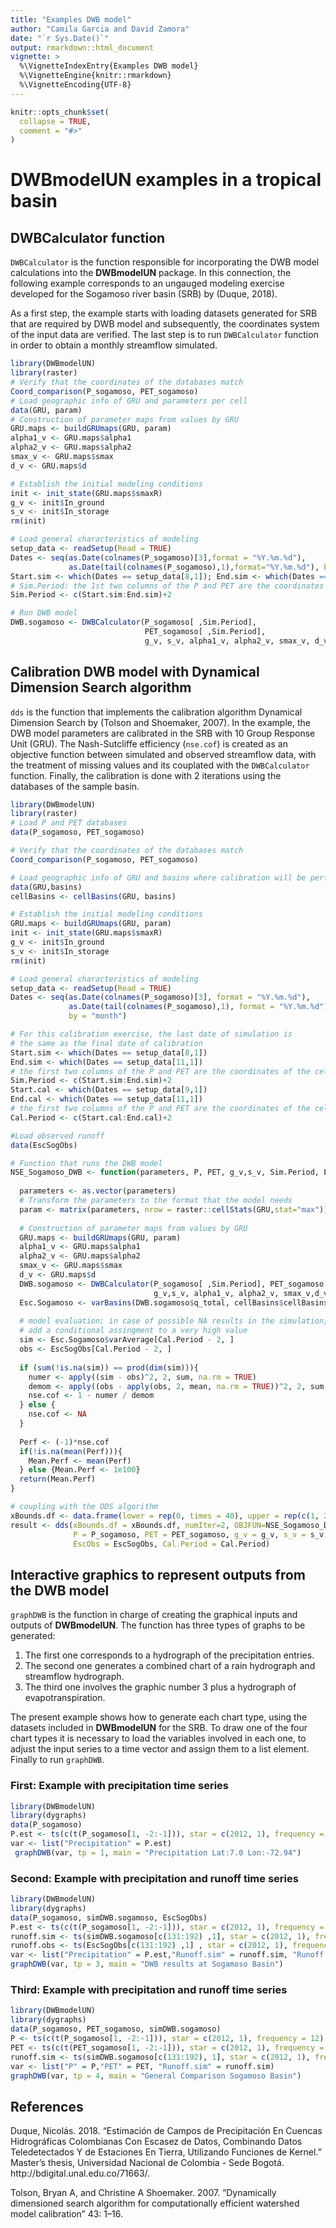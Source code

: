 ```yaml
---
title: "Examples DWB model"
author: "Camila Garcia and David Zamora"
date: "`r Sys.Date()`"
output: rmarkdown::html_document
vignette: >
  %\VignetteIndexEntry{Examples DWB model}
  %\VignetteEngine{knitr::rmarkdown}
  %\VignetteEncoding{UTF-8}
---
```


```r
knitr::opts_chunk$set(
  collapse = TRUE,
  comment = "#>"
)
```

# DWBmodelUN examples in a tropical basin

## DWBCalculator function

`DWBCalculator` is the function responsible for incorporating the DWB model calculations into the **DWBmodelUN** package. In this connection, the following example corresponds to an ungauged modeling exercise developed for the Sogamoso river basin (SRB) by (Duque, 2018).

As a first step, the example starts with loading datasets generated for SRB that are required by DWB model and subsequently, the coordinates system of the input data are verified. The last step is to run `DWBCalculator` function in order to obtain a monthly streamflow simulated.

```r
library(DWBmodelUN)
library(raster)
# Verify that the coordinates of the databases match
Coord_comparison(P_sogamoso, PET_sogamoso)
# Load geographic info of GRU and parameters per cell
data(GRU, param)
# Construction of parameter maps from values by GRU
GRU.maps <- buildGRUmaps(GRU, param)
alpha1_v <- GRU.maps$alpha1
alpha2_v <- GRU.maps$alpha2
smax_v <- GRU.maps$smax
d_v <- GRU.maps$d

# Establish the initial modeling conditions
init <- init_state(GRU.maps$smaxR)
g_v <- init$In_ground
s_v <- init$In_storage
rm(init)

# Load general characteristics of modeling
setup_data <- readSetup(Read = TRUE)
Dates <- seq(as.Date(colnames(P_sogamoso)[3],format = "%Y.%m.%d"), 
             as.Date(tail(colnames(P_sogamoso),1),format="%Y.%m.%d"), by = "month")
Start.sim <- which(Dates == setup_data[8,1]); End.sim <- which(Dates == setup_data[10,1])
# Sim.Period: the 1st two columns of the P and PET are the coordinates of the cells
Sim.Period <- c(Start.sim:End.sim)+2  

# Run DWB model
DWB.sogamoso <- DWBCalculator(P_sogamoso[ ,Sim.Period], 
                              PET_sogamoso[ ,Sim.Period],
                              g_v, s_v, alpha1_v, alpha2_v, smax_v, d_v)
```

## Calibration DWB model with Dynamical Dimension Search algorithm

`dds` is the function that implements the calibration algorithm Dynamical Dimension Search by (Tolson and Shoemaker, 2007). In the example, the DWB model parameters are calibrated in the SRB with 10 Group Response Unit (GRU). The Nash-Sutcliffe efficiency (`nse.cof`) is created as an objective function between simulated and observed streamflow data, with the treatment of missing values and its couplated with the `DWBCalculator` function. Finally, the calibration is done with 2 iterations using the databases of the sample basin.

```r
library(DWBmodelUN)
library(raster)
# Load P and PET databases
data(P_sogamoso, PET_sogamoso)

# Verify that the coordinates of the databases match
Coord_comparison(P_sogamoso, PET_sogamoso)

# Load geographic info of GRU and basins where calibration will be performed
data(GRU,basins)
cellBasins <- cellBasins(GRU, basins)

# Establish the initial modeling conditions
GRU.maps <- buildGRUmaps(GRU, param)
init <- init_state(GRU.maps$smaxR)
g_v <- init$In_ground
s_v <- init$In_storage
rm(init)

# Load general characteristics of modeling
setup_data <- readSetup(Read = TRUE)
Dates <- seq(as.Date(colnames(P_sogamoso)[3], format = "%Y.%m.%d"), 
             as.Date(tail(colnames(P_sogamoso),1), format = "%Y.%m.%d"), 
             by = "month")

# For this calibration exercise, the last date of simulation is 
# the same as the final date of calibration
Start.sim <- which(Dates == setup_data[8,1])
End.sim <- which(Dates == setup_data[11,1])
# the first two columns of the P and PET are the coordinates of the cells
Sim.Period <- c(Start.sim:End.sim)+2 
Start.cal <- which(Dates == setup_data[9,1])
End.cal <- which(Dates == setup_data[11,1])
# the first two columns of the P and PET are the coordinates of the cells
Cal.Period <- c(Start.cal:End.cal)+2  

#Load observed runoff
data(EscSogObs)

# Function that runs the DWB model
NSE_Sogamoso_DWB <- function(parameters, P, PET, g_v,s_v, Sim.Period, EscObs, Cal.Period){
  
  parameters <- as.vector(parameters)
  # Transform the parameters to the format that the model needs
  param <- matrix(parameters, nrow = raster::cellStats(GRU,stat="max"))  
  
  # Construction of parameter maps from values by GRU
  GRU.maps <- buildGRUmaps(GRU, param)
  alpha1_v <- GRU.maps$alpha1
  alpha2_v <- GRU.maps$alpha2
  smax_v <- GRU.maps$smax
  d_v <- GRU.maps$d
  DWB.sogamoso <- DWBCalculator(P_sogamoso[ ,Sim.Period], PET_sogamoso[ ,Sim.Period],
                                g_v,s_v, alpha1_v, alpha2_v, smax_v,d_v, calibration = TRUE)
  Esc.Sogamoso <- varBasins(DWB.sogamoso$q_total, cellBasins$cellBasins)
  
  # model evaluation; in case of possible NA results in the simulation, 
  # add a conditional assingment to a very high value
  sim <- Esc.Sogamoso$varAverage[Cal.Period - 2, ]
  obs <- EscSogObs[Cal.Period - 2, ]
  
  if (sum(!is.na(sim)) == prod(dim(sim))){
    numer <- apply((sim - obs)^2, 2, sum, na.rm = TRUE)
    demom <- apply((obs - apply(obs, 2, mean, na.rm = TRUE))^2, 2, sum, na.rm = TRUE)
    nse.cof <- 1 - numer / demom
  } else {
    nse.cof <- NA
  }
  
  Perf <- (-1)*nse.cof
  if(!is.na(mean(Perf))){ 
    Mean.Perf <- mean(Perf)
  } else {Mean.Perf <- 1e100}
  return(Mean.Perf)
}

# coupling with the DDS algorithm
xBounds.df <- data.frame(lower = rep(0, times = 40), upper = rep(c(1, 2000), times = c(30, 10)))
result <- dds(xBounds.df = xBounds.df, numIter=2, OBJFUN=NSE_Sogamoso_DWB,
              P = P_sogamoso, PET = PET_sogamoso, g_v = g_v, s_v = s_v, Sim.Period = Sim.Period, 
              EscObs = EscSogObs, Cal.Period = Cal.Period)
```

## Interactive graphics to represent outputs from the DWB model
`graphDWB` is the function in charge of creating the graphical inputs and outputs of **DWBmodelUN**. The function has three types of graphs to be generated:

1. The first one corresponds to a hydrograph of the precipitation entries. 
2. The second one generates a combined chart of a rain hydrograph and streamflow hydrograph.
3. The third one involves the graphic number 3  plus a hydrograph of evapotranspiration.

The present example shows how to generate each chart type, using the datasets included in **DWBmodelUN** for the SRB. To draw one of the four chart types it is necessary to load the variables involved in each one, to adjust the input series to a time vector and assign them to a list element. Finally to run `graphDWB`.

### First: Example with precipitation time series

```r
library(DWBmodelUN)
library(dygraphs)
data(P_sogamoso)
P.est <- ts(c(t(P_sogamoso[1, -2:-1])), star = c(2012, 1), frequency = 12)
var <- list("Precipitation" = P.est)
 graphDWB(var, tp = 1, main = "Precipitation Lat:7.0 Lon:-72.94")
```

### Second: Example with precipitation and runoff time series

```r
library(DWBmodelUN)
library(dygraphs)
data(P_sogamoso, simDWB.sogamoso, EscSogObs)
P.est <- ts(c(t(P_sogamoso[1, -2:-1])), star = c(2012, 1), frequency = 12)
runoff.sim <- ts(simDWB.sogamoso[c(131:192) ,1], star = c(2012, 1), frequency = 12)
runoff.obs <- ts(EscSogObs[c(131:192) ,1] , star = c(2012, 1), frequency = 12)
var <- list("Precipitation" = P.est,"Runoff.sim" = runoff.sim, "Runoff.obs" = runoff.obs)
graphDWB(var, tp = 3, main = "DWB results at Sogamoso Basin")
```

### Third: Example with precipitation and runoff time series

```r
library(DWBmodelUN)
library(dygraphs)
data(P_sogamoso, PET_sogamoso, simDWB.sogamoso)
P <- ts(c(t(P_sogamoso[1, -2:-1])), star = c(2012, 1), frequency = 12)
PET <- ts(c(t(PET_sogamoso[1, -2:-1])), star = c(2012, 1), frequency = 12)
runoff.sim <- ts(simDWB.sogamoso[c(131:192), 1], star = c(2012, 1), frequency = 12)
var <- list("P" = P,"PET" = PET, "Runoff.sim" = runoff.sim)
graphDWB(var, tp = 4, main = "General Comparison Sogamoso Basin")
```

## References
Duque, Nicolás. 2018. “Estimación de Campos de Precipitación En Cuencas Hidrográficas Colombianas Con Escasez de Datos, Combinando Datos Teledetectados Y de Estaciones En Tierra, Utilizando Funciones de Kernel.” Master’s thesis, Universidad Nacional de Colombia - Sede Bogotá. http://bdigital.unal.edu.co/71663/.

Tolson, Bryan A, and Christine A Shoemaker. 2007. “Dynamically dimensioned search algorithm for computationally efficient watershed model calibration” 43: 1–16.

